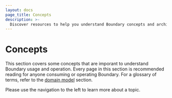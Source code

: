 ```yaml
---
layout: docs
page_title: Concepts
description: >-
  Discover resources to help you understand Boundary concepts and architecture.
---
```


# Concepts

This section covers some concepts that are imporant to understand Boundary usage and operation. Every page in this section is recommended reading for anyone consuming or operating
Boundary. For a glossary of terms, refer to the [domain model](/boundary/docs/concepts/domain-model) section.

Please use the navigation to the left to learn more about a topic.

